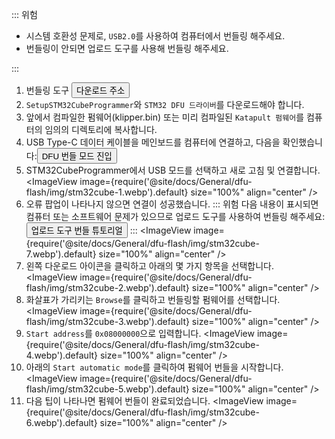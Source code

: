::: 위험

* 시스템 호환성 문제로, `USB2.0`를 사용하여 컴퓨터에서 번들링 해주세요.
* 번들링이 안되면 업로드 도구를 사용해 번들링 해주세요.

:::

1. 번들링 도구 <Button variant="contained" disableElevation href="https://mellow-next.klipper.cn/docs/ResDownload/auxiliary_software/">다운로드 주소</Button>
2. `SetupSTM32CubeProgrammer`와 `STM32 DFU 드라이버`를 다운로드해야 합니다.
3. 앞에서 컴파일한 펌웨어(klipper.bin) 또는 미리 컴파일된 `Katapult 펌웨어`를 컴퓨터의 임의의 디렉토리에 복사합니다.
4. USB Type-C 데이터 케이블을 메인보드를 컴퓨터에 연결하고, 다음을 확인했습니다:<Button variant="contained" disableElevation href="/docs/ProductDoc/MainBoard/fly-d/fly-d5/flash/bl#enter-dfu-burn-mode">DFU 번들 모드 진입</Button>
5. STM32CubeProgrammer에서 USB 모드를 선택하고 새로 고침 및 연결합니다.
    <ImageView image={require('@site/docs/General/dfu-flash/img/stm32cube-1.webp').default} size="100%" align="center" />
6. 오류 팝업이 나타나지 않으면 연결이 성공했습니다.
   ::: 위험
    다음 내용이 표시되면 컴퓨터 또는 소프트웨어 문제가 있으므로 업로드 도구를 사용하여 번들링 해주세요:<Button variant="contained" disableElevation href="/docs/ProductDoc/MainBoard/fly-d/fly-d5/flash/bl#burn-firmware">업로드 도구 번들 튜토리얼</Button>
    :::
    <ImageView image={require('@site/docs/General/dfu-flash/img/stm32cube-7.webp').default} size="100%" align="center" />
7. 왼쪽 다운로드 아이콘을 클릭하고 아래의 몇 가지 항목을 선택합니다.
    <ImageView image={require('@site/docs/General/dfu-flash/img/stm32cube-2.webp').default} size="100%" align="center" />
8. 화살표가 가리키는 `Browse`를 클릭하고 번들링할 펌웨어를 선택합니다.
    <ImageView image={require('@site/docs/General/dfu-flash/img/stm32cube-3.webp').default} size="100%" align="center" />
9. `Start address`를 `0x08000000`으로 입력합니다.
    <ImageView image={require('@site/docs/General/dfu-flash/img/stm32cube-4.webp').default} size="100%" align="center" />
10. 아래의 `Start automatic mode`를 클릭하여 펌웨어 번들을 시작합니다.
    <ImageView image={require('@site/docs/General/dfu-flash/img/stm32cube-5.webp').default} size="100%" align="center" />
11. 다음 팁이 나타나면 펌웨어 번들이 완료되었습니다.
    <ImageView image={require('@site/docs/General/dfu-flash/img/stm32cube-6.webp').default} size="100%" align="center" />